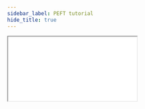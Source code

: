 ```yaml
---
sidebar_label: PEFT tutorial
hide_title: true
---
```


<iframe 
  style={{ width: "100%", boxSizing: 'border-box' }} 
  src="/notebooks/peft.html" 
  onLoad={(event) => {
    event.target.height = event.target?.contentWindow?.document?.body?.scrollHeight + 32
  }}
/>